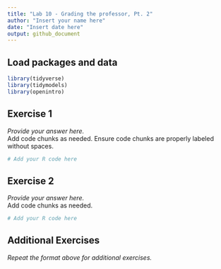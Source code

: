 ```yaml
---
title: "Lab 10 - Grading the professor, Pt. 2"
author: "Insert your name here"
date: "Insert date here"
output: github_document
---
```


## Load packages and data

```r
library(tidyverse) 
library(tidymodels)
library(openintro)
```

## Exercise 1

*Provide your answer here.*  
Add code chunks as needed. Ensure code chunks are properly labeled without spaces.

```r
# Add your R code here
```

## Exercise 2

*Provide your answer here.*  
Add code chunks as needed.

```r
# Add your R code here
```

## Additional Exercises

*Repeat the format above for additional exercises.*
